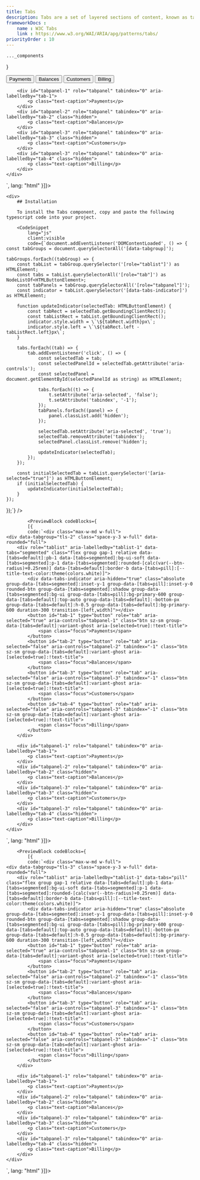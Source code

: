 ```yaml
---
title: Tabs
description: Tabs are a set of layered sections of content, known as tab panels, that display one panel of content at a time.
frameworkDocs : 
    name : W3C Tabs
    link : https://www.w3.org/WAI/ARIA/apg/patterns/tabs/
priorityOrder : 10
---
```



    ..._components
}

<div className="space-y-20">
    <PreviewBlock codeBlocks={
              [{
            code:`<div class="max-w-md w-full">
    <div data-tabgroup="tls-1" class="space-y-3 w-full" data-rounded="full">
        <div role="tablist" aria-labelledby="tablist-1" data-tabs="default" class="flex group gap-1 relative data-[tabs=default]:pb-1 data-[tabs=segmented]:bg-ui-soft data-[tabs=segmented]:p-1 data-[tabs=segmented]:rounded-[calc(var(--btn-radius)+0.25rem)] data-[tabs=default]:border-b data-[tabs=pill]:[--title-text-color:theme(colors.white)]">
            <div data-tabs-indicator aria-hidden="true" class="absolute group-data-[tabs=segmented]:inset-y-1 group-data-[tabs=pill]:inset-y-0 rounded-btn group-data-[tabs=segmented]:shadow group-data-[tabs=segmented]:bg-ui group-data-[tabs=pill]:bg-primary-600 group-data-[tabs=default]:top-auto group-data-[tabs=default]:-bottom-px group-data-[tabs=default]:h-0.5 group-data-[tabs=default]:bg-primary-600 duration-300 transition-[left,width]"></div>
            <button id="tab-1" type="button" role="tab" aria-selected="true" aria-controls="tabpanel-1" class="btn sz-sm group-data-[tabs=default]:variant-ghost aria-[selected=true]:!text-title">
                <span class="focus">Payments</span>
            </button>
            <button id="tab-2" type="button" role="tab" aria-selected="false" aria-controls="tabpanel-2" tabindex="-1" class="btn sz-sm group-data-[tabs=default]:variant-ghost aria-[selected=true]:!text-title">
                <span class="focus">Balances</span>
            </button>
            <button id="tab-3" type="button" role="tab" aria-selected="false" aria-controls="tabpanel-3" tabindex="-1" class="btn sz-sm group-data-[tabs=default]:variant-ghost aria-[selected=true]:!text-title">
                <span class="focus">Customers</span>
            </button>
            <button id="tab-4" type="button" role="tab" aria-selected="false" aria-controls="tabpanel-3" tabindex="-1" class="btn sz-sm group-data-[tabs=default]:variant-ghost aria-[selected=true]:!text-title">
                <span class="focus">Billing</span>
            </button>
        </div>

        <div id="tabpanel-1" role="tabpanel" tabindex="0" aria-labelledby="tab-1">
            <p class="text-caption">Payments</p>
        </div>
        <div id="tabpanel-2" role="tabpanel" tabindex="0" aria-labelledby="tab-2" class="hidden">
            <p class="text-caption">Balances</p>
        </div>
        <div id="tabpanel-3" role="tabpanel" tabindex="0" aria-labelledby="tab-3" class="hidden">
            <p class="text-caption">Customers</p>
        </div>
        <div id="tabpanel-3" role="tabpanel" tabindex="0" aria-labelledby="tab-4" class="hidden">
            <p class="text-caption">Billing</p>
        </div>
    </div>
</div>`,
              lang: "html"
          }]}>
        <Tabs />
    </PreviewBlock>

    <div>
        ## Installation

        To install the Tabs component, copy and paste the following typescript code into your project.

        <CodeSnippet
            lang="js"
            client:visible
            code={`document.addEventListener('DOMContentLoaded', () => {
    const tabGroups = document.querySelectorAll('[data-tabgroup]');

    tabGroups.forEach((tabGroup) => {
        const tabList = tabGroup.querySelector('[role="tablist"]') as HTMLElement;
        const tabs = tabList.querySelectorAll('[role="tab"]') as NodeListOf<HTMLButtonElement>;
        const tabPanels = tabGroup.querySelectorAll('[role="tabpanel"]');
        const indicator = tabList.querySelector('[data-tabs-indicator]') as HTMLElement;

        function updateIndicator(selectedTab: HTMLButtonElement) {
            const tabRect = selectedTab.getBoundingClientRect();
            const tabListRect = tabList.getBoundingClientRect();
            indicator.style.width = \`\${tabRect.width}px\`;
            indicator.style.left = \`\${tabRect.left - tabListRect.left}px\`;
        }

        tabs.forEach((tab) => {
            tab.addEventListener('click', () => {
                const selectedTab = tab;
                const selectedPanelId = selectedTab.getAttribute('aria-controls');
                const selectedPanel = document.getElementById(selectedPanelId as string) as HTMLElement;

                tabs.forEach((t) => {
                    t.setAttribute('aria-selected', 'false');
                    t.setAttribute('tabindex', '-1');
                });
                tabPanels.forEach((panel) => {
                    panel.classList.add('hidden');
                });

                selectedTab.setAttribute('aria-selected', 'true');
                selectedTab.removeAttribute('tabindex');
                selectedPanel.classList.remove('hidden');

                updateIndicator(selectedTab);
            });
        });

        const initialSelectedTab = tabList.querySelector('[aria-selected="true"]') as HTMLButtonElement;
        if (initialSelectedTab) {
            updateIndicator(initialSelectedTab);
        }
    });
});`} />
    </div>

            <PreviewBlock codeBlocks={
            [{
            code:`<div class="max-w-md w-full">
    <div data-tabgroup="tls-2" class="space-y-3 w-full" data-rounded="full">
        <div role="tablist" aria-labelledby="tablist-1" data-tabs="segmented" class="flex group gap-1 relative data-[tabs=default]:pb-1 data-[tabs=segmented]:bg-ui-soft data-[tabs=segmented]:p-1 data-[tabs=segmented]:rounded-[calc(var(--btn-radius)+0.25rem)] data-[tabs=default]:border-b data-[tabs=pill]:[--title-text-color:theme(colors.white)]">
            <div data-tabs-indicator aria-hidden="true" class="absolute group-data-[tabs=segmented]:inset-y-1 group-data-[tabs=pill]:inset-y-0 rounded-btn group-data-[tabs=segmented]:shadow group-data-[tabs=segmented]:bg-ui group-data-[tabs=pill]:bg-primary-600 group-data-[tabs=default]:top-auto group-data-[tabs=default]:-bottom-px group-data-[tabs=default]:h-0.5 group-data-[tabs=default]:bg-primary-600 duration-300 transition-[left,width]"></div>
            <button id="tab-1" type="button" role="tab" aria-selected="true" aria-controls="tabpanel-1" class="btn sz-sm group-data-[tabs=default]:variant-ghost aria-[selected=true]:!text-title">
                <span class="focus">Payments</span>
            </button>
            <button id="tab-2" type="button" role="tab" aria-selected="false" aria-controls="tabpanel-2" tabindex="-1" class="btn sz-sm group-data-[tabs=default]:variant-ghost aria-[selected=true]:!text-title">
                <span class="focus">Balances</span>
            </button>
            <button id="tab-3" type="button" role="tab" aria-selected="false" aria-controls="tabpanel-3" tabindex="-1" class="btn sz-sm group-data-[tabs=default]:variant-ghost aria-[selected=true]:!text-title">
                <span class="focus">Customers</span>
            </button>
            <button id="tab-4" type="button" role="tab" aria-selected="false" aria-controls="tabpanel-3" tabindex="-1" class="btn sz-sm group-data-[tabs=default]:variant-ghost aria-[selected=true]:!text-title">
                <span class="focus">Billing</span>
            </button>
        </div>

        <div id="tabpanel-1" role="tabpanel" tabindex="0" aria-labelledby="tab-1">
            <p class="text-caption">Payments</p>
        </div>
        <div id="tabpanel-2" role="tabpanel" tabindex="0" aria-labelledby="tab-2" class="hidden">
            <p class="text-caption">Balances</p>
        </div>
        <div id="tabpanel-3" role="tabpanel" tabindex="0" aria-labelledby="tab-3" class="hidden">
            <p class="text-caption">Customers</p>
        </div>
        <div id="tabpanel-3" role="tabpanel" tabindex="0" aria-labelledby="tab-4" class="hidden">
            <p class="text-caption">Billing</p>
        </div>
    </div>
</div>`,
              lang: "html"
          }]}>
        <Tabs2 />
    </PreviewBlock>

        <PreviewBlock codeBlocks={
            [{
            code:`<div class="max-w-md w-full">
    <div data-tabgroup="tls-3" class="space-y-3 w-full" data-rounded="full">
        <div role="tablist" aria-labelledby="tablist-1" data-tabs="pill" class="flex group gap-1 relative data-[tabs=default]:pb-1 data-[tabs=segmented]:bg-ui-soft data-[tabs=segmented]:p-1 data-[tabs=segmented]:rounded-[calc(var(--btn-radius)+0.25rem)] data-[tabs=default]:border-b data-[tabs=pill]:[--title-text-color:theme(colors.white)]">
            <div data-tabs-indicator aria-hidden="true" class="absolute group-data-[tabs=segmented]:inset-y-1 group-data-[tabs=pill]:inset-y-0 rounded-btn group-data-[tabs=segmented]:shadow group-data-[tabs=segmented]:bg-ui group-data-[tabs=pill]:bg-primary-600 group-data-[tabs=default]:top-auto group-data-[tabs=default]:-bottom-px group-data-[tabs=default]:h-0.5 group-data-[tabs=default]:bg-primary-600 duration-300 transition-[left,width]"></div>
            <button id="tab-1" type="button" role="tab" aria-selected="true" aria-controls="tabpanel-1" class="btn sz-sm group-data-[tabs=default]:variant-ghost aria-[selected=true]:!text-title">
                <span class="focus">Payments</span>
            </button>
            <button id="tab-2" type="button" role="tab" aria-selected="false" aria-controls="tabpanel-2" tabindex="-1" class="btn sz-sm group-data-[tabs=default]:variant-ghost aria-[selected=true]:!text-title">
                <span class="focus">Balances</span>
            </button>
            <button id="tab-3" type="button" role="tab" aria-selected="false" aria-controls="tabpanel-3" tabindex="-1" class="btn sz-sm group-data-[tabs=default]:variant-ghost aria-[selected=true]:!text-title">
                <span class="focus">Customers</span>
            </button>
            <button id="tab-4" type="button" role="tab" aria-selected="false" aria-controls="tabpanel-3" tabindex="-1" class="btn sz-sm group-data-[tabs=default]:variant-ghost aria-[selected=true]:!text-title">
                <span class="focus">Billing</span>
            </button>
        </div>

        <div id="tabpanel-1" role="tabpanel" tabindex="0" aria-labelledby="tab-1">
            <p class="text-caption">Payments</p>
        </div>
        <div id="tabpanel-2" role="tabpanel" tabindex="0" aria-labelledby="tab-2" class="hidden">
            <p class="text-caption">Balances</p>
        </div>
        <div id="tabpanel-3" role="tabpanel" tabindex="0" aria-labelledby="tab-3" class="hidden">
            <p class="text-caption">Customers</p>
        </div>
        <div id="tabpanel-3" role="tabpanel" tabindex="0" aria-labelledby="tab-4" class="hidden">
            <p class="text-caption">Billing</p>
        </div>
    </div>
</div>`,
              lang: "html"
          }]}>
        <Tabs3 />
    </PreviewBlock>
</div>
